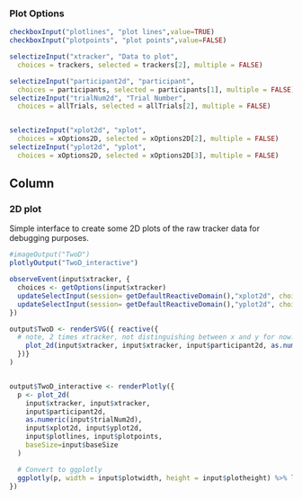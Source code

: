 
### Plot Options
```r
checkboxInput("plotlines", "plot lines",value=TRUE)
checkboxInput("plotpoints", "plot points",value=FALSE)

selectizeInput("xtracker", "Data to plot",
  choices = trackers, selected = trackers[2], multiple = FALSE)

selectizeInput("participant2d", "participant",
  choices = participants, selected = participants[1], multiple = FALSE)
selectizeInput("trialNum2d", "Trial Number",
  choices = allTrials, selected = allTrials[2], multiple = FALSE)


selectizeInput("xplot2d", "xplot",
  choices = xOptions2D, selected = xOptions2D[2], multiple = FALSE)
selectizeInput("yplot2d", "yplot",
  choices = xOptions2D, selected = xOptions2D[3], multiple = FALSE)
```


Column
--------------------------------------------
### 2D plot {data-height=1500}
Simple interface to create some 2D plots of the raw tracker data for debugging purposes.
```r
#imageOutput("TwoD")
plotlyOutput("TwoD_interactive")
```

```r
observeEvent(input$xtracker, {
  choices <- getOptions(input$xtracker)
  updateSelectInput(session= getDefaultReactiveDomain(),"xplot2d", choices = choices, selected = choices[2])
  updateSelectInput(session= getDefaultReactiveDomain(),"yplot2d", choices = choices, selected = choices[3])
})

output$TwoD <- renderSVG({ reactive({
  # note, 2 times xtracker, not distinguishing between x and y for now.
    plot_2d(input$xtracker, input$xtracker, input$participant2d, as.numeric(input$trialNum2d), input$xplot2d, input$yplot2d, input$plotlines, input$plotpoints, baseSize=input$baseSize)
  })}
)


output$TwoD_interactive <- renderPlotly({
  p <- plot_2d(
    input$xtracker, input$xtracker, 
    input$participant2d, 
    as.numeric(input$trialNum2d), 
    input$xplot2d, input$yplot2d, 
    input$plotlines, input$plotpoints, 
    baseSize=input$baseSize
  )

  # Convert to ggplotly
  ggplotly(p, width = input$plotwidth, height = input$plotheight) %>% layout(autosize = F)
})
```
